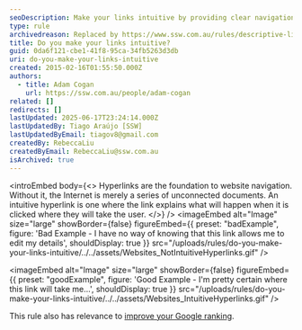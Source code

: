 ```yaml
---
seoDescription: Make your links intuitive by providing clear navigation and explaining the destination of each hyperlink.
type: rule
archivedreason: Replaced by https://www.ssw.com.au/rules/descriptive-links
title: Do you make your links intuitive?
guid: 0da6f121-cbe1-41f8-95ca-34fb5263d3db
uri: do-you-make-your-links-intuitive
created: 2015-02-16T01:55:50.000Z
authors:
  - title: Adam Cogan
    url: https://ssw.com.au/people/adam-cogan
related: []
redirects: []
lastUpdated: 2025-06-17T23:24:14.000Z
lastUpdatedBy: Tiago Araújo [SSW]
lastUpdatedByEmail: tiagov8@gmail.com
createdBy: RebeccaLiu
createdByEmail: RebeccaLiu@ssw.com.au
isArchived: true
---
```


<introEmbed
  body={<>
Hyperlinks are the foundation to website navigation. Without it, the Internet is merely a series of unconnected documents. An intuitive hyperlink is one where the link explains what will happen when it is clicked where they will take the user.
  </>}
/>
<imageEmbed
  alt="Image"
  size="large"
  showBorder={false}
  figureEmbed={{
    preset: "badExample",
    figure: 'Bad Example - I have no way of knowing that this link allows me to edit my details',
    shouldDisplay: true
  }}
  src="/uploads/rules/do-you-make-your-links-intuitive/../../assets/Websites_NotIntuitiveHyperlinks.gif"
/>

<imageEmbed
  alt="Image"
  size="large"
  showBorder={false}
  figureEmbed={{
    preset: "goodExample",
    figure: 'Good Example - I\'m pretty certain where this link will take me...',
    shouldDisplay: true
  }}
  src="/uploads/rules/do-you-make-your-links-intuitive/../../assets/Websites_IntuitiveHyperlinks.gif"
/>

This rule also has relevance to [improve your Google ranking](/rules-to-better-google-rankings-and-seo).
